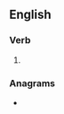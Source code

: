 {{also|conversâtes}}
==English==

===Verb===
{{head|en|verb form}}

# {{en-third-person singular of|conversate}}

===Anagrams===
* {{anagrams|en|a=aceenorsstv|Castroneves|conservates|convertases}}